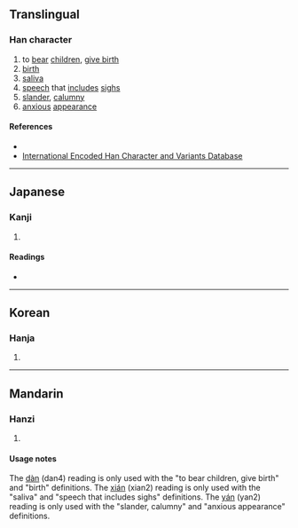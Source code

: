 {{character info}}
==Translingual==

===Han character===
{{Han char|rn=30|rad=口|as=07|sn=10|four=62031|canj=RNKM|ids=⿰口延}}

# to [[bear]] [[children]], [[give birth]]
# [[birth]]
# [[saliva]]
# [[speech]] that [[include]]s [[sigh]]s
# [[slander]], [[calumny]]
# [[anxious]] [[appearance]]

====References====
* {{Han ref|kx=0192.070|dkj=03704|dj=0411.150|hdz=10631.030|uh=550C|ud=21772|bh=D4A1|bd=54433}}
* [http://chardb.iis.sinica.edu.tw/char/8458 International Encoded Han Character and Variants Database]

----

==Japanese==

===Kanji===
{{ja-kanji|grade=|rs=口07}}

# {{rfdef|ja|sort=口07}}

====Readings====
* {{ja-readings|on=[[せん]] (sen), [[ぜん]] (zen), [[たん]] (tan), [[だん]] (dan), [[えん]] (en)|kun=[[なげく]] (nageku)}}

----

==Korean==

===Hanja===
{{ko-hanja|hangeul=[[연]], [[단]]|rv=yeon, dan|mr=yŏn, tan}}

# {{rfdef|ko|sort=口07}}

----

==Mandarin==

===Hanzi===
{{cmn-hanzi|pin=[[dàn]] ([[dan4]]), [[xián]] ([[xian2]]), [[yán]] ([[yan2]])|wg=tan<sup>4</sup>, hsien<sup>2</sup>, yen<sup>2</sup>}}

# {{rfdef|cmn|sort=口07}}

====Usage notes====
The [[dàn]] (dan4) reading is only used with the "to bear children, give birth" and "birth" definitions. The [[xián]] (xian2) reading is only used with the "saliva" and "speech that includes sighs" definitions. The [[yán]] (yan2) reading is only used with the "slander, calumny" and "anxious appearance" definitions.